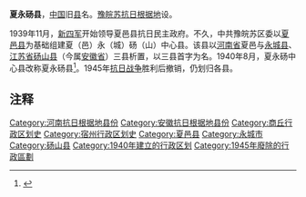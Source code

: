 '''夏永砀县'''，[[中国|中国]]旧[[县|县]]名。[[豫皖苏抗日根据地|豫皖苏抗日根据地]]设。

1939年11月，[[新四军|新四军]]开始领导夏邑县抗日民主政府。不久，中共豫皖苏区委以[[夏邑县|夏邑县]]为基础组建夏（邑）永（城）砀（山）中心县。该县以[[河南省_(中華民國)|河南省]]夏邑与[[永城县|永城县]]、[[江蘇省_(中華民國)|江苏省]][[砀山县|砀山县]]（今属[[安徽省|安徽省]]）三县析置，以三县首字为名。1940年8月，夏永砀中心县改称夏永砀县<ref>{{Cite web |url=http://www.sqrb.com.cn/sqnews/2021-06/23/content_2747948.htm |title=抗日英雄苏纲血洒张店村 |accessdate=2022-06-11 |author=记者：韩丰|date=2021-06-23 |work=通讯员：郭欢，编辑：贺宇，责任编辑：李瑾瑜 |publisher=商丘网—商丘日报|quote=1939年11月，夏邑抗日政权转归新四军领导。不久，中共豫皖苏区委以夏邑县为基础组建夏（邑）永（城）砀（山）中心县，苏纲任中心县民运科长兼中共夏邑六区区委书记[……]1940年8月，夏永砀中心县改称夏永砀县，苏纲的职务不变[……] |language=Zh-hans }}</ref>。1945年[[抗日战争|抗日战争]]胜利后撤销，仍划归各县。

== 注释 ==
{{Reflist}}

{{中华民国大陆时期行政区划小作品}}
{{DEFAULTSORT:X}}
[[Category:河南抗日根据地县份|Category:河南抗日根据地县份]]
[[Category:安徽抗日根据地县份|Category:安徽抗日根据地县份]]
[[Category:商丘行政区划史|Category:商丘行政区划史]]
[[Category:宿州行政区划史|Category:宿州行政区划史]]
[[Category:夏邑县|Category:夏邑县]]
[[Category:永城市|Category:永城市]]
[[Category:砀山县|Category:砀山县]]
[[Category:1940年建立的行政区划|Category:1940年建立的行政区划]]
[[Category:1945年廢除的行政區劃|Category:1945年廢除的行政區劃]]